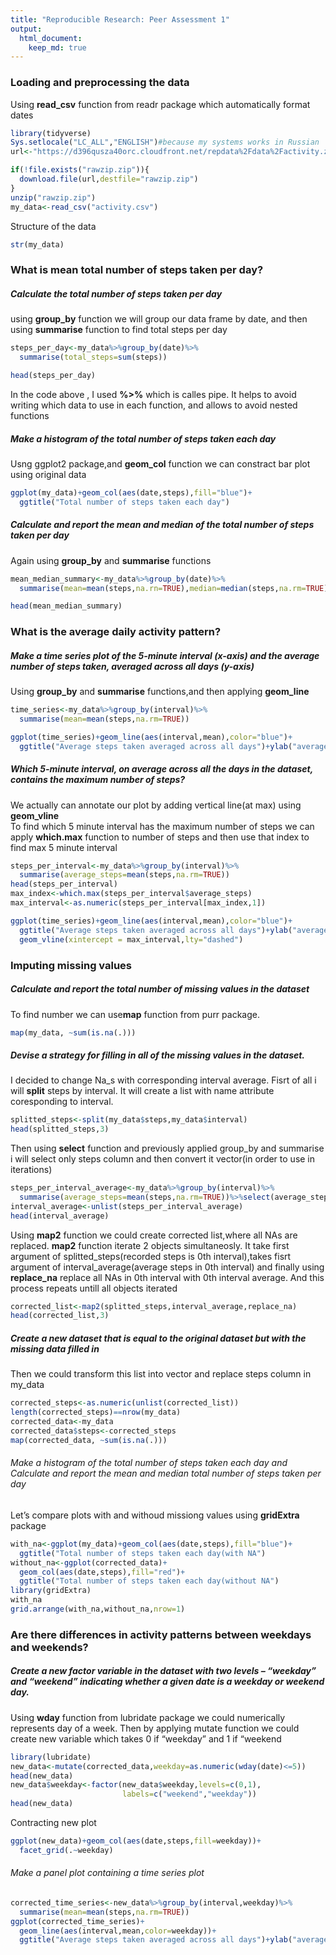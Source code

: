 ```yaml
---
title: "Reproducible Research: Peer Assessment 1"
output: 
  html_document:
    keep_md: true
---
```



### Loading and preprocessing the data  
Using **read_csv** function from readr package which automatically
format dates
```r
library(tidyverse)
Sys.setlocale("LC_ALL","ENGLISH")#because my systems works in Russian
url<-"https://d396qusza40orc.cloudfront.net/repdata%2Fdata%2Factivity.zip" 

if(!file.exists("rawzip.zip")){
  download.file(url,destfile="rawzip.zip")
}
unzip("rawzip.zip")
my_data<-read_csv("activity.csv")
```  
Structure of the data  
```r
str(my_data)  
```  
### What is mean total number of steps taken per day? 
  
##### Calculate the total number of steps taken per day  
  
using **group_by** function we will group our data frame by date,
and then using **summarise** function to find total steps per day
```r
steps_per_day<-my_data%>%group_by(date)%>%
  summarise(total_steps=sum(steps))
```
```r
head(steps_per_day)  
```
In the code above , I used **%>%** which is calles pipe. It helps to avoid writing which data to use in each function, and allows to avoid 
nested functions  
  
##### Make a histogram of the total number of steps taken each day  
Usng ggplot2 package,and **geom_col** function we can constract bar plot using original data   
```r
ggplot(my_data)+geom_col(aes(date,steps),fill="blue")+
  ggtitle("Total number of steps taken each day")
```  
  
##### Calculate and report the mean and median of the total number of steps taken per day  
Again using **group_by** and **summarise** functions  
```r
mean_median_summary<-my_data%>%group_by(date)%>%
  summarise(mean=mean(steps,na.rn=TRUE),median=median(steps,na.rm=TRUE))
```
```r
head(mean_median_summary)
```  
  
  
### What is the average daily activity pattern?  
##### Make a time series plot  of the 5-minute interval (x-axis) and the average number of steps taken, averaged across all days (y-axis)  
  
Using **group_by** and **summarise** functions,and then applying **geom_line**  
```r
time_series<-my_data%>%group_by(interval)%>%
  summarise(mean=mean(steps,na.rm=TRUE))

```
```r
ggplot(time_series)+geom_line(aes(interval,mean),color="blue")+
  ggtitle("Average steps taken averaged across all days")+ylab("average")
```
  
##### Which 5-minute interval, on average across all the days in the dataset, contains the maximum number of steps?  
We actually can annotate our plot by adding vertical line(at max) using **geom_vline**  
To find which 5 minute interval has the maximum number of steps
we can apply **which.max** function to number of steps and then
use that index to find max 5 minute interval
```r
steps_per_interval<-my_data%>%group_by(interval)%>%
  summarise(average_steps=mean(steps,na.rm=TRUE))
head(steps_per_interval)
max_index<-which.max(steps_per_interval$average_steps)
max_interval<-as.numeric(steps_per_interval[max_index,1])
```
```r
ggplot(time_series)+geom_line(aes(interval,mean),color="blue")+
  ggtitle("Average steps taken averaged across all days")+ylab("average")+
  geom_vline(xintercept = max_interval,lty="dashed")

```  
### Imputing missing values     
##### Calculate and report the total number of missing values in the dataset   
To find number we can use**map** function from purr package.  
```r
map(my_data, ~sum(is.na(.)))
```  
##### Devise a strategy for filling in all of the missing values in the dataset.  
I decided to change Na_s with corresponding interval average. Fisrt of all
i will **split** steps by interval. It will create a list with name attribute coresponding to interval.
```r
splitted_steps<-split(my_data$steps,my_data$interval)
head(splitted_steps,3)
```
Then using **select** function and previously applied group_by and summarise 
i will select only steps column and then convert it vector(in order to use in iterations)  
```r
steps_per_interval_average<-my_data%>%group_by(interval)%>%
  summarise(average_steps=mean(steps,na.rm=TRUE))%>%select(average_steps)
interval_average<-unlist(steps_per_interval_average)
head(interval_average)
```  
Using **map2** function we could create corrected list,where all NAs are replaced. **map2** function  iterate 2 objects simultaneosly. It take first argument of splitted_steps(recorded steps is 0th interval),takes fisrt argument of interval_average(average steps in 0th interval) and finally using **replace_na** replace all NAs in 0th interval with 0th interval average. And this process repeats untill all objects iterated
  
```r
corrected_list<-map2(splitted_steps,interval_average,replace_na)
head(corrected_list,3)
```  
##### Create a new dataset that is equal to the original dataset but with the missing data filled in  

Then we could transform this list into vector and replace steps column in my_data
```r
corrected_steps<-as.numeric(unlist(corrected_list))
length(corrected_steps)==nrow(my_data)
corrected_data<-my_data
corrected_data$steps<-corrected_steps
map(corrected_data, ~sum(is.na(.)))
```  
###### Make a histogram of the total number of steps taken each day and Calculate and report the mean and median total number of steps taken per day         
Let's compare plots with and withoud missiong values using **gridExtra** package
```r
with_na<-ggplot(my_data)+geom_col(aes(date,steps),fill="blue")+
  ggtitle("Total number of steps taken each day(with NA")
without_na<-ggplot(corrected_data)+
  geom_col(aes(date,steps),fill="red")+
  ggtitle("Total number of steps taken each day(without NA")
library(gridExtra)
with_na
grid.arrange(with_na,without_na,nrow=1)
```

### Are there differences in activity patterns between weekdays and weekends?   
  
##### Create a new factor variable in the dataset with two levels – “weekday” and “weekend” indicating whether a given date is a weekday or weekend day.  
Using **wday** function from lubridate package we could numerically represents day of a week. Then by applying mutate function we could create new variable which takes 0 if "weekday" and 1 if "weekend
```r
library(lubridate)
new_data<-mutate(corrected_data,weekday=as.numeric(wday(date)<=5))
head(new_data)
new_data$weekday<-factor(new_data$weekday,levels=c(0,1),
                         labels=c("weekend","weekday"))
head(new_data)
```  
Contracting new plot  
```r
ggplot(new_data)+geom_col(aes(date,steps,fill=weekday))+
  facet_grid(.~weekday)
```   
  
###### Make a panel plot containing a time series plot  
  
  
```r
corrected_time_series<-new_data%>%group_by(interval,weekday)%>%
  summarise(mean=mean(steps,na.rm=TRUE))
ggplot(corrected_time_series)+
  geom_line(aes(interval,mean,color=weekday))+
  ggtitle("Average steps taken averaged across all days")+ylab("average")+facet_grid(.~weekday)
```